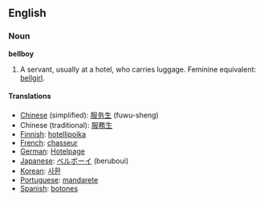 ==English==

===Noun===
'''bellboy'''

#A servant, usually at a hotel, who carries luggage.  Feminine equivalent: [[bellgirl]].

====Translations====
*[[Chinese]] (simplified): [[服务生]] (fuwu-sheng)
*Chinese (traditional): [[服務生]]
*[[Finnish]]: [[hotellipoika]]
*[[French]]: [[chasseur]]
*[[German]]: [[Hotelpage]]
*[[Japanese]]: [[ベルボーイ]] (beruboui)
*[[Korean]]: [[사환]]
*[[Portuguese]]: [[mandarete]]
*[[Spanish]]: [[botones]]